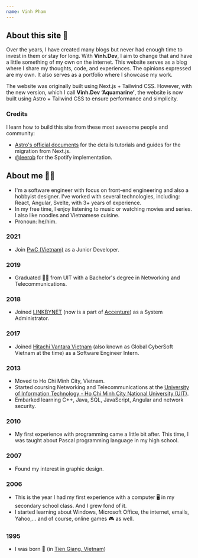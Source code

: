 ```yaml
---
name: Vinh Pham
---
```


## About this site 📝

Over the years, I have created many blogs but never had enough time to invest in them or stay for long. With **Vinh.Dev**, I aim to change that and have a little something of my own on the internet. This website serves as a blog where I share my thoughts, code, and experiences. The opinions expressed are my own. It also serves as a portfolio where I showcase my work.

The website was originally built using Next.js + Tailwind CSS. However, with the new version, which I call **Vinh.Dev ‘<span class="text-aquamarine-500">Aquamarine</span>’**, the website is now built using Astro + Tailwind CSS to ensure performance and simplicity.

### Credits

I learn how to build this site from these most awesome people and community:

- [Astro's official documents](https://docs.astro.build/en/getting-started/) for the details tutorials and guides for the migration from Next.js.
- [@leerob](https://github.com/leerob) for the Spotify implementation.

## About me 👨‍💻

- I'm a software engineer with focus on front-end engineering and also a hobbyist designer. I've worked with several technologies, including: React, Angular, Svelte, with 3+ years of experience.
- In my free time, I enjoy listening to music or watching movies and series. I also like noodles and Vietnamese cuisine.
- Pronoun: he/him.

### 2021

- Join [PwC (Vietnam)](https://www.pwc.com/vn/) as a Junior Developer.

### 2019

- Graduated 👨‍🎓 from UIT with a Bachelor's degree in Networking and Telecommunications.

### 2018

- Joined [LINKBYNET](https://www.linkbynet.com/) (now is a part of [Accenture](https://www.accenture.com/us-en)) as a System Administrator.

### 2017

- Joined [Hitachi Vantara Vietnam](https://www.globalcybersoft.com/) (also known as Global CyberSoft Vietnam at the time) as a Software Engineer Intern.

### 2013

- Moved to Ho Chi Minh City, Vietnam.
- Started coursing Networking and Telecommunications at the [University of Information Technology - Ho Chi Minh City National University (UIT)](https://www.uit.edu.vn/).
- Embarked learning C++, Java, SQL, JavaScript, Angular and network security.

### 2010

- My first experience with programming came a little bit after. This time, I was taught about Pascal programming language in my high school.

### 2007

- Found my interest in graphic design.

### 2006

- This is the year I had my first experience with a computer 🖥 in my secondary school class. And I grew fond of it.
- I started learning about Windows, Microsoft Office, the internet, emails, Yahoo,... and of course, online games 🎮 as well.

### 1995

- I was born 👶 (in [Tien Giang, Vietnam](https://en.wikipedia.org/wiki/Ti%E1%BB%81n_Giang_province))
